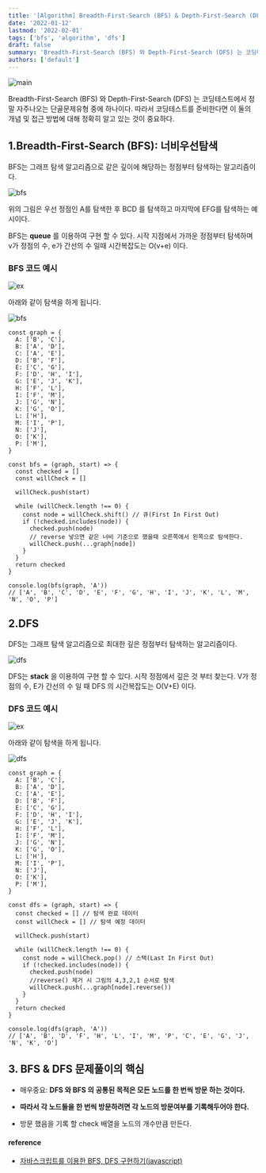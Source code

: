 ```yaml
---
title: '[Algorithm] Breadth-First-Search (BFS) & Depth-First-Search (DFS)'
date: '2022-01-12'
lastmod: '2022-02-01'
tags: ['bfs', 'algorithm', 'dfs']
draft: false
summary: 'Breadth-First-Search (BFS) 와 Depth-First-Search (DFS) 는 코딩테스트에서 정말 자주나오는 단골문제유형 중에 하나이다. 따라서 코딩테스트를 준비한다면 이 둘의 개념 및 접근 방법에 대해 정확히 알고 있는 것이 중요하다.'
authors: ['default']
---
```


![main](/static/bfs-dfs/cover.jpg)

Breadth-First-Search (BFS) 와 Depth-First-Search (DFS) 는 코딩테스트에서 정말 자주나오는 단골문제유형 중에 하나이다. 따라서 코딩테스트를 준비한다면 이 둘의 개념 및 접근 방법에 대해 정확히 알고 있는 것이 중요하다.

## 1.Breadth-First-Search (BFS): 너비우선탐색

BFS는 그래프 탐색 알고리즘으로 같은 깊이에 해당하는 정점부터 탐색하는 알고리즘이다.

![bfs](/static/bfs-dfs/bfs.png)

위의 그림은 우선 정점인 A를 탐색한 후 BCD 를 탐색하고 마지막에 EFG를 탐색하는 예시이다.

BFS는 **queue** 를 이용하여 구현 할 수 있다. 시작 지점에서 가까운 정점부터 탐색하며 v가 정점의 수, e가 간선의 수 일때 시간복잡도는 O(v+e) 이다.

### BFS 코드 예시

![ex](/static/bfs-dfs/ex.png)

아래와 같이 탐색을 하게 됩니다.

![bfs](/static/bfs-dfs/bfs2.png)

```tsx
const graph = {
  A: ['B', 'C'],
  B: ['A', 'D'],
  C: ['A', 'E'],
  D: ['B', 'F'],
  E: ['C', 'G'],
  F: ['D', 'H', 'I'],
  G: ['E', 'J', 'K'],
  H: ['F', 'L'],
  I: ['F', 'M'],
  J: ['G', 'N'],
  K: ['G', 'O'],
  L: ['H'],
  M: ['I', 'P'],
  N: ['J'],
  O: ['K'],
  P: ['M'],
}

const bfs = (graph, start) => {
  const checked = []
  const willCheck = []

  willCheck.push(start)

  while (willCheck.length !== 0) {
    const node = willCheck.shift() // 큐(First In First Out)
    if (!checked.includes(node)) {
      checked.push(node)
      // reverse 넣으면 같은 너비 기준으로 했을때 오른쪽에서 왼쪽으로 탐색한다.
      willCheck.push(...graph[node])
    }
  }
  return checked
}

console.log(bfs(graph, 'A'))
// ['A', 'B', 'C', 'D', 'E', 'F', 'G', 'H', 'I', 'J', 'K', 'L', 'M', 'N', 'O', 'P']
```

## 2.DFS

DFS는 그래프 탐색 알고리즘으로 최대한 깊은 정점부터 탐색하는 알고리즘이다.

![dfs](/static/bfs-dfs/dfs.png)

DFS는 **stack** 을 이용하여 구현 할 수 있다. 시작 정점에서 깊은 것 부터 찾는다. V가 정점의 수, E가 간선의 수 일 때 DFS 의 시간복잡도는 O(V+E) 이다.

### DFS 코드 예시

![ex](/static/bfs-dfs/ex.png)

아래와 같이 탐색을 하게 됩니다.

![dfs](/static/bfs-dfs/dfs2.png)

```tsx
const graph = {
  A: ['B', 'C'],
  B: ['A', 'D'],
  C: ['A', 'E'],
  D: ['B', 'F'],
  E: ['C', 'G'],
  F: ['D', 'H', 'I'],
  G: ['E', 'J', 'K'],
  H: ['F', 'L'],
  I: ['F', 'M'],
  J: ['G', 'N'],
  K: ['G', 'O'],
  L: ['H'],
  M: ['I', 'P'],
  N: ['J'],
  O: ['K'],
  P: ['M'],
}

const dfs = (graph, start) => {
  const checked = [] // 탐색 완료 데이터
  const willCheck = [] // 탐색 예정 데이터

  willCheck.push(start)

  while (willCheck.length !== 0) {
    const node = willCheck.pop() // 스택(Last In First Out)
    if (!checked.includes(node)) {
      checked.push(node)
      //reverse() 제거 시 그림의 4,3,2,1 순서로 탐색
      willCheck.push(...graph[node].reverse())
    }
  }
  return checked
}

console.log(dfs(graph, 'A'))
// ['A', 'B', 'D', 'F', 'H', 'L', 'I', 'M', 'P', 'C', 'E', 'G', 'J', 'N', 'K', 'O']
```

## 3. BFS & DFS 문제풀이의 핵심

- 매우중요: **DFS 와 BFS 의 공통된 목적은 모든 노드를 한 번씩 방문 하는 것이다.**

- **따라서 각 노드들을 한 번씩 방문하려면 각 노드의 방문여부를 기록해두어야 한다.**

- 방문 했음을 기록 할 check 배열을 노드의 개수만큼 만든다.

#### reference

- [자바스크립트를 이용한 BFS, DFS 구현하기(javascript)](https://choonse.com/2022/02/16/945/)
